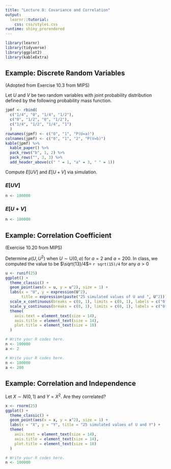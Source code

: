 ```yaml
---
title: "Lecture 8: Covariance and Correlation"
output: 
  learnr::tutorial:
    css: css/styles.css
runtime: shiny_prerendered
---
```



```r
library(learnr)
library(tidyverse)
library(ggplot2)
library(kableExtra)
```


## Example: Discrete Random Variables


(Adopted from Exercise 10.3 from MIPS)

Let $U$ and $V$ be two random variables with joint probability distribution defined by the following probability mass function.


```r
jpmf <- rbind(
  c("1/4", "0", "1/4", "1/2"),
  c("0", "1/2", "0", "1/2"),
  c("1/4", "1/2", "1/4", "1")
  )
rownames(jpmf) <- c("0", "1", "P(U=a)")
colnames(jpmf) <- c("0", "1", "2", "P(V=b)")
kable(jpmf) %>%
  kable_paper() %>%
  pack_rows("b", 1, 2) %>%
  pack_rows("", 3, 3) %>%
  add_header_above(c(" " = 1, "a" = 3, " " = 1))
```


Compute $E[UV]$ and $E[U+V]$ via simulation.

### $E[UV]$

```r
n <- 100000
```


### $E[U+V]$

```r
n <- 100000
```

## Example: Correlation Coefficient

(Exercise 10.20 from MIPS)

Determine $\rho\left(U,U^2\right)$ when $U\sim\text{U}(0,a)$ for $a=2$ and $a=200$. In class, we computed the value to be $\sqrt{13}/4$= `r sqrt(15)/4` for any $a>0$


```r
u <- runif(25)
ggplot() +
  theme_classic() +
  geom_point(aes(x = u, y = u^2), size = 1) +
  labs(x = "U", y = expression(U^2), 
       title = expression(paste("25 simulated values of U and ", U^2))) + 
  scale_x_continuous(breaks = c(0, 1), limits = c(0, 1), labels = c("0", "a")) +
  scale_y_continuous(breaks = c(0, 1), limits = c(0, 1), labels = c("0", "a")) +
  theme(
    axis.text = element_text(size = 14),
    axis.title = element_text(size = 14),
    plot.title = element_text(size = 18)
  )
```

```r
# Write your R codes here.
n <- 100000
a <- 2

```


```r
# Write your R codes here.
n <- 100000
a <- 200

```




## Example: Correlation and Independence

Let $X\sim N(0,1)$ and $Y=X^2$. Are they correlated?


```r
x <- rnorm(25)
ggplot() +
  theme_classic() +
  geom_point(aes(x = x, y = x^2), size = 1) +
  labs(x = "X", y = "Y", title = "25 simulated values of U and Y") + 
  theme(
    axis.text = element_text(size = 14),
    axis.title = element_text(size = 14),
    plot.title = element_text(size = 18)
  )
```


```r
# Write your R codes here.
n <- 100000

```

